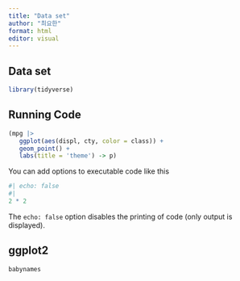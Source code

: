 ```yaml
---
title: "Data set"
author: "최요한"
format: html
editor: visual
---
```


## Data set

```r

library(tidyverse)


```

## Running Code

```r

(mpg |> 
   ggplot(aes(displ, cty, color = class)) +
   geom_point() +
   labs(title = 'theme') -> p)

```

You can add options to executable code like this

```r
#| echo: false
#| 
2 * 2
```

The `echo: false` option disables the printing of code (only output is displayed).

## ggplot2

```r

babynames

```
